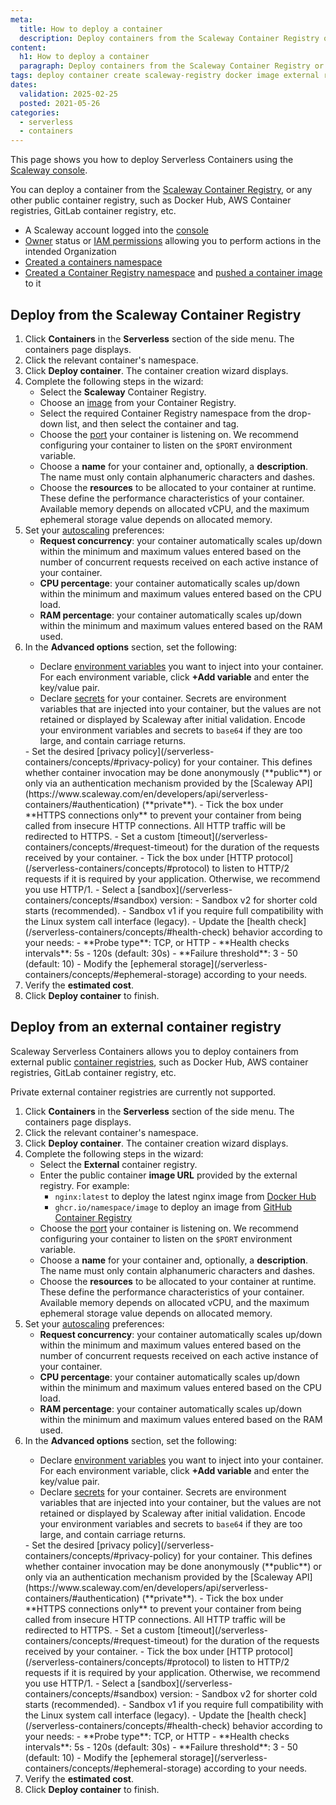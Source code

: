 ```yaml
---
meta:
  title: How to deploy a container
  description: Deploy containers from the Scaleway Container Registry or from external public registries.
content:
  h1: How to deploy a container
  paragraph: Deploy containers from the Scaleway Container Registry or from external public registries.
tags: deploy container create scaleway-registry docker image external registry public
dates:
  validation: 2025-02-25
  posted: 2021-05-26
categories:
  - serverless
  - containers
---
```


This page shows you how to deploy Serverless Containers using the [Scaleway console](https://console.scaleway.com/).

You can deploy a container from the [Scaleway Container Registry](/container-registry/quickstart/), or any other public container registry, such as Docker Hub, AWS Container registries, GitLab container registry, etc.

<Macro id="requirements" />

- A Scaleway account logged into the [console](https://console.scaleway.com)
- [Owner](/iam/concepts/#owner) status or [IAM permissions](/iam/concepts/#permission) allowing you to perform actions in the intended Organization
- [Created a containers namespace](/serverless-containers/how-to/create-manage-delete-containers-namespace/)
- [Created a Container Registry namespace](/container-registry/how-to/create-namespace/) and [pushed a container image](/container-registry/how-to/push-images/) to it

## Deploy from the Scaleway Container Registry

1. Click **Containers** in the **Serverless** section of the side menu. The containers page displays.
2. Click the relevant container's namespace.
3. Click **Deploy container**. The container creation wizard displays.
4. Complete the following steps in the wizard:
    - Select the **Scaleway** Container Registry.
    - Choose an [image](/serverless-containers/concepts/#container-image) from your Container Registry. 
    - Select the required Container Registry namespace from the drop-down list, and then select the container and tag.
    - Choose the [port](/serverless-containers/concepts/#port) your container is listening on. We recommend configuring your container to listen on the `$PORT` environment variable.
    - Choose a **name** for your container and, optionally, a **description**. The name must only contain alphanumeric characters and dashes.
    - Choose the **resources** to be allocated to your container at runtime. These define the performance characteristics of your container.
        <Message type="note">
        Available memory depends on allocated vCPU, and the maximum ephemeral storage value depends on allocated memory.
        </Message>
5. Set your [autoscaling](/serverless-containers/concepts/#autoscaling) preferences:
    - **Request concurrency**: your container automatically scales up/down within the minimum and maximum values entered based on the number of concurrent requests received on each active instance of your container.
    - **CPU percentage**: your container automatically scales up/down within the minimum and maximum values entered based on the CPU load.
    - **RAM percentage**: your container automatically scales up/down within the minimum and maximum values entered based on the RAM used.
6. In the **Advanced options** section, set the following:
    <Tabs>
    <TabsTab label="Data">
    - Declare [environment variables](/serverless-containers/concepts/#environment-variables) you want to inject into your container. For each environment variable, click **+Add variable** and enter the key/value pair.
    - Declare [secrets](/serverless-containers/concepts/#secrets) for your container. Secrets are environment variables that are injected into your container, but the values are not retained or displayed by Scaleway after initial validation.
          <Message type="note">
          Encode your environment variables and secrets to `base64` if they are too large, and contain carriage returns.
          </Message>
    </TabsTab>
    <TabsTab label="Security">
      - Set the desired [privacy policy](/serverless-containers/concepts/#privacy-policy) for your container. This defines whether container invocation may be done anonymously (**public**) or only via an authentication mechanism provided by the [Scaleway API](https://www.scaleway.com/en/developers/api/serverless-containers/#authentication) (**private**).
      - Tick the box under **HTTPS connections only** to prevent your container from being called from insecure HTTP connections. All HTTP traffic will be redirected to HTTPS.
    </TabsTab>
    <TabsTab label="Requests">
    - Set a custom [timeout](/serverless-containers/concepts/#request-timeout) for the duration of the requests received by your container.
    - Tick the box under [HTTP protocol](/serverless-containers/concepts/#protocol) to listen to HTTP/2 requests if it is required by your application. Otherwise, we recommend you use HTTP/1.
    </TabsTab>
    <TabsTab label="Performances">
    - Select a [sandbox](/serverless-containers/concepts/#sandbox) version:
        - Sandbox v2 for shorter cold starts (recommended).
        - Sandbox v1 if you require full compatibility with the Linux system call interface (legacy).
    </TabsTab>
    <TabsTab label="Health checks">
      - Update the [health check](/serverless-containers/concepts/#health-check) behavior according to your needs:
        - **Probe type**: TCP, or HTTP
        - **Health checks intervals**: 5s - 120s (default: 30s)
        - **Failure threshold**: 3 - 50 (default: 10)
    </TabsTab>
    <TabsTab label="Storage">
    - Modify the [ephemeral storage](/serverless-containers/concepts/#ephemeral-storage) according to your needs.
    </TabsTab>
    </Tabs>
7. Verify the **estimated cost**.
8. Click **Deploy container** to finish.

## Deploy from an external container registry

Scaleway Serverless Containers allows you to deploy containers from external public [container registries](/container-registry/concepts/#registry), such as Docker Hub, AWS container registries, GitLab container registry, etc.

Private external container registries are currently not supported.

<Message type="important">
<Macro id="container-registry-note" />
</Message>

1. Click **Containers** in the **Serverless** section of the side menu. The containers page displays.
2. Click the relevant container's namespace.
3. Click **Deploy container**. The container creation wizard displays.
4. Complete the following steps in the wizard:
    - Select the **External** container registry.
    - Enter the public container **image URL** provided by the external registry. For example:
      - `nginx:latest` to deploy the latest nginx image from [Docker Hub](https://hub.docker.com/)
      - `ghcr.io/namespace/image` to deploy an image from [GitHub Container Registry](https://github.com/features/packages)
    - Choose the [port](/serverless-containers/concepts/#port) your container is listening on. We recommend configuring your container to listen on the `$PORT` environment variable.
    - Choose a **name** for your container and, optionally, a **description**. The name must only contain alphanumeric characters and dashes.
    - Choose the **resources** to be allocated to your container at runtime. These define the performance characteristics of your container.
        <Message type="note">
        Available memory depends on allocated vCPU, and the maximum ephemeral storage value depends on allocated memory.
        </Message>
5. Set your [autoscaling](/serverless-containers/concepts/#autoscaling) preferences:
    - **Request concurrency**: your container automatically scales up/down within the minimum and maximum values entered based on the number of concurrent requests received on each active instance of your container.
    - **CPU percentage**: your container automatically scales up/down within the minimum and maximum values entered based on the CPU load.
    - **RAM percentage**: your container automatically scales up/down within the minimum and maximum values entered based on the RAM used.
6. In the **Advanced options** section, set the following:
    <Tabs>
    <TabsTab label="Data">
    - Declare [environment variables](/serverless-containers/concepts/#environment-variables) you want to inject into your container. For each environment variable, click **+Add variable** and enter the key/value pair.
    - Declare [secrets](/serverless-containers/concepts/#secrets) for your container. Secrets are environment variables that are injected into your container, but the values are not retained or displayed by Scaleway after initial validation.
          <Message type="note">
          Encode your environment variables and secrets to `base64` if they are too large, and contain carriage returns.
          </Message>
    </TabsTab>
    <TabsTab label="Security">
      - Set the desired [privacy policy](/serverless-containers/concepts/#privacy-policy) for your container. This defines whether container invocation may be done anonymously (**public**) or only via an authentication mechanism provided by the [Scaleway API](https://www.scaleway.com/en/developers/api/serverless-containers/#authentication) (**private**).
      - Tick the box under **HTTPS connections only** to prevent your container from being called from insecure HTTP connections. All HTTP traffic will be redirected to HTTPS.
    </TabsTab>
    <TabsTab label="Requests">
    - Set a custom [timeout](/serverless-containers/concepts/#request-timeout) for the duration of the requests received by your container.
    - Tick the box under [HTTP protocol](/serverless-containers/concepts/#protocol) to listen to HTTP/2 requests if it is required by your application. Otherwise, we recommend you use HTTP/1.
    </TabsTab>
    <TabsTab label="Performances">
    - Select a [sandbox](/serverless-containers/concepts/#sandbox) version:
        - Sandbox v2 for shorter cold starts (recommended).
        - Sandbox v1 if you require full compatibility with the Linux system call interface (legacy).
    </TabsTab>
    <TabsTab label="Health checks">
      - Update the [health check](/serverless-containers/concepts/#health-check) behavior according to your needs:
        - **Probe type**: TCP, or HTTP
        - **Health checks intervals**: 5s - 120s (default: 30s)
        - **Failure threshold**: 3 - 50 (default: 10)
    </TabsTab>
    <TabsTab label="Storage">
    - Modify the [ephemeral storage](/serverless-containers/concepts/#ephemeral-storage) according to your needs.
    </TabsTab>
    </Tabs>
7. Verify the **estimated cost**.
8. Click **Deploy container** to finish.
